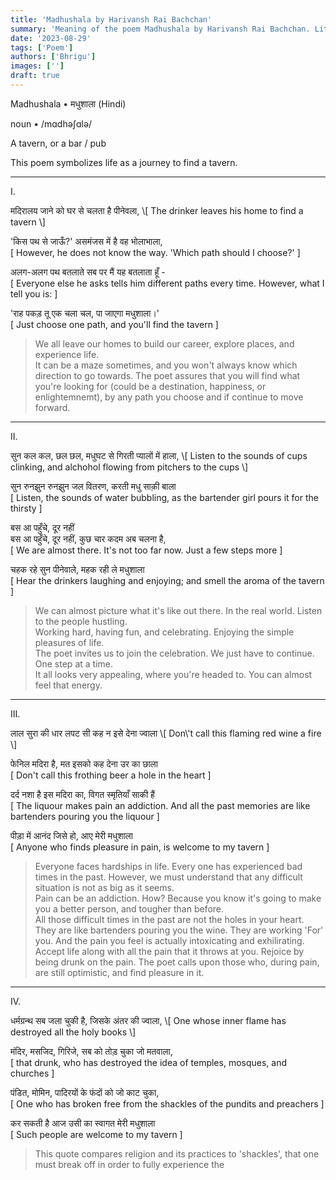 ```yaml
---
title: 'Madhushala by Harivansh Rai Bachchan'
summary: 'Meaning of the poem Madhushala by Harivansh Rai Bachchan. Literal and metaphorical translations of different stanzas.'
date: '2023-08-29'
tags: ['Poem']
authors: ['Bhrigu']
images: ['']
draft: true
---
```


<p className="text-center not-prose my-0">
Madhushala • मधुशाला (Hindi) 
</p>
<p className="text-center italic not-prose my-0">
noun • /mɑdhəʃɑlə/  
</p>
<p className="text-center not-prose my-0">
A tavern, or a bar / pub
</p>

<p className="text-center">This poem symbolizes life as a journey to find a tavern.</p>

<hr className="h-px my-8 bg-gray-300 border-0 dark:bg-gray-500" />

<p className="text-center"> I.</p>

<p className="text-center">
मदिरालय जाने को घर से चलता है पीनेवला,  
\[ The drinker leaves his home to find a tavern \]  

'किस पथ से जाऊँ?' असमंजस में है वह भोलाभाला,  
\[ However, he does not know the way. 'Which path should I choose?' \]  

अलग-अलग पथ बतलाते सब पर मैं यह बतलाता हूँ -  
\[ Everyone else he asks tells him different paths every time. However, what I tell you is: \]  

'राह पकड़ तू एक चला चल, पा जाएगा मधुशाला।'  
\[ Just choose one path, and you\'ll find the tavern \]  
</p>

> We all leave our homes to build our career, explore places, and experience life.  
It can be a maze sometimes, and you won't always know which direction to go towards. 
The poet assures that you will find what you're looking for (could be a destination, happiness, or enlightemnemt), by any path you choose and if continue 
to move forward.  


---
<p className="text-center"> II.</p>
<p className="text-center">
सुन कल कल, छल छल, मधुघट से गिरती प्यालों में हाला,  
\[ Listen to the sounds of cups clinking, and alchohol flowing from pitchers to the cups \]   

सुन रुनझुन रुनझुन जल वितरण, करती मधु साक़ी बाला  
\[ Listen, the sounds of water bubbling, as the bartender girl pours it for the thirsty \]  

बस आ पहुँचे, दूर नहीं  
बस आ पहुँचे, दूर नहीं, कुछ चार कदम अब चलना है,  
\[ We are almost there. It's not too far now. Just a few steps more \]  

चहक रहे सुन पीनेवाले, महक रही ले मधुशाला  
\[ Hear the drinkers laughing and enjoying; and smell the aroma of the tavern \]  
</p>


> We can almost picture what it's like out there. In the real world. Listen to the people hustling.  
Working hard, having fun, and celebrating. Enjoying the simple pleasures of life.   
The poet invites us to join the celebration. We just have to continue. One step at a time.  
It all looks very appealing, where you're headed to. You can almost feel that energy.


---
<p className="text-center"> III.</p>
<p className="text-center">
लाल सुरा की धार लपट सी कह न इसे देना ज्वाला  
\[ Don\'t call this flaming red wine a fire \]  

फेनिल मदिरा है, मत इसको कह देना उर का छाला  
\[ Don't call this frothing beer a hole in the heart \]  

दर्द नशा है इस मदिरा का, विगत स्मृतियाँ साकी हैं  
\[ The liquour makes pain an addiction. And all the past memories are like bartenders pouring you the liquour \]  

पीड़ा में आनंद जिसे हो, आए मेरी मधुशाला  
\[ Anyone who finds pleasure in pain, is welcome to my tavern \]
</p>

> Everyone faces hardships in life. Every one has experienced bad times in the past.
However, we must understand that any difficult situation is not as big as it seems.  
Pain can be an addiction. How? Because you know it's going to make you a better person,
and tougher than before.    
All those difficult times in the past are not the holes in your heart. They are like bartenders
pouring you the wine. They are working 'For' you. And the pain you feel is actually
 intoxicating and exhilirating.  
Accept life along with all the pain that it throws at you. Rejoice by being drunk
on the pain. The poet calls upon those who, during pain, are still optimistic, and find pleasure in it. 

---
<p className="text-center"> IV.</p>
<p className="text-center">
धर्मग्रन्थ सब जला चुकी है, जिसके अंतर की ज्वाला,  
\[ One whose inner flame has destroyed all the holy books \]

मंदिर, मसजिद, गिरिजे, सब को तोड़ चुका जो मतवाला,  
\[ that drunk, who has destroyed the idea of temples, mosques, and churches \]

पंडित, मोमिन, पादिरयों के फंदों को जो काट चुका,  
\[ One who has broken free from the shackles of the pundits and preachers \]

कर सकती है आज उसी का स्वागत मेरी मधुशाला  
\[ Such people are welcome to my tavern \] 
</p>

> This quote compares religion and its practices to 'shackles', that one must
break off in order to fully experience the 
